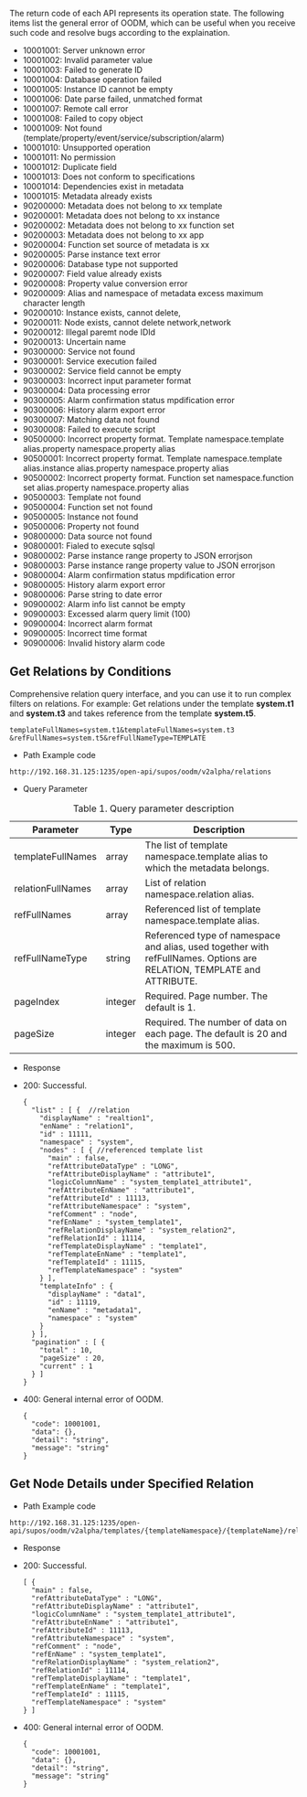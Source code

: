 The return code of each API represents its operation state. The following items list the general error of OODM, which can be useful when you receive such code and resolve bugs according to the explaination.
<ul>
<li>10001001: Server unknown error</li>
<li>10001002: Invalid parameter value</li>
<li>10001003: Failed to generate ID</li>
<li>10001004: Database operation failed</li>
<li>10001005: Instance ID cannot be empty</li>
<li>10001006: Date parse failed, unmatched format</li>
<li>10001007: Remote call error</li>
<li>10001008: Failed to copy object</li>
<li>10001009: Not found (template/property/event/service/subscription/alarm)</li>
<li>10001010: Unsupported operation</li>
<li>10001011: No permission</li>
<li>10001012: Duplicate field</li>
<li>10001013: Does not conform to specifications</li>
<li>10001014: Dependencies exist in metadata</li>
<li>10001015: Metadata already exists</li>
<li>90200000: Metadata does not belong to xx template</li>
<li>90200001: Metadata does not belong to xx instance</li>
<li>90200002: Metadata does not belong to xx function set</li>
<li>90200003: Metadata does not belong to xx app</li>
<li>90200004: Function set source of metadata is xx</li>
<li>90200005: Parse instance text error</li>
<li>90200006: Database type not supported</li>
<li>90200007: Field value already exists</li>
<li>90200008: Property value conversion error</li>
<li>90200009: Alias and namespace of metadata excess maximum character length</li>
<li>90200010: Instance exists, cannot delete,</li>
<li>90200011: Node exists, cannot delete network,network</li>
<li>90200012: Illegal paremt node IDId</li>
<li>90200013: Uncertain name</li>
<li>90300000: Service not found</li>
<li>90300001: Service execution failed</li>
<li>90300002: Service field cannot be empty</li>
<li>90300003: Incorrect input parameter format</li>
<li>90300004: Data processing error</li>
<li>90300005: Alarm confirmation status mpdification error</li>
<li>90300006: History alarm export error</li>
<li>90300007: Matching data not found</li>
<li>90300008: Failed to execute script</li>
<li>90500000: Incorrect property format. Template namespace.template alias.property namespace.property alias</li>
<li>90500001: Incorrect property format. Template namespace.template alias.instance alias.property namespace.property alias</li>
<li>90500002: Incorrect property format. Function set namespace.function set alias.property namespace.property alias</li>
<li>90500003: Template not found</li>
<li>90500004: Function set not found</li>
<li>90500005: Instance not found</li>
<li>90500006: Property not found</li>
<li>90800000: Data source not found</li>
<li>90800001: Fialed to execute sqlsql</li>
<li>90800002: Parse instance range property to JSON errorjson</li>
<li>90800003: Parse instance range property value to JSON errorjson</li>
<li>90800004: Alarm confirmation status mpdification error</li>
<li>90800005: History alarm export error</li>
<li>90800006: Parse string to date error</li>
<li>90900002: Alarm info list cannot be empty</li>
<li>90900003: Excessed alarm query limit (100)</li>
<li>90900004: Incorrect alarm format</li>
<li>90900005: Incorrect time format</li>
<li>90900006: Invalid history alarm code</li>
</ul>

## Get Relations by Conditions

Comprehensive relation query interface, and you can use it to run complex filters on relations.
For example: Get relations under the template **system.t1** and **system.t3** and takes reference from the template **system.t5**.
```
templateFullNames=system.t1&templateFullNames=system.t3
&refFullNames=system.t5&refFullNameType=TEMPLATE
```

- Path Example code
```
http://192.168.31.125:1235/open-api/supos/oodm/v2alpha/relations
```
- Query Parameter

<table>
<caption>Table 1. Query parameter description</caption>
                <colgroup>
                  <col style={{ width: "25%" }} />
                  <col style={{ width: "25%" }} />
                  <col style={{ width: "50%" }} />
                </colgroup>
                <thead>
                  <tr>
                    <th>Parameter</th>
                    <th>Type</th>
                    <th>Description</th>
                  </tr>
                </thead>
                <tbody>
                <tr>
                    <td>templateFullNames</td>
                    <td>array</td>
                    <td>The list of template namespace.template alias to which the metadata belongs.</td>
                    </tr>
                    <tr>
                    <td>relationFullNames</td>
                    <td>array</td>
                    <td>List of relation namespace.relation alias.</td>
                    </tr>
                    <tr>
                    <td>refFullNames</td>
                    <td>array</td>
                    <td>Referenced list of template namespace.template alias.</td>
                    </tr>
                    <tr>
                    <td>refFullNameType</td>
                    <td>string</td>
                    <td>Referenced type of namespace and alias, used together with refFullNames. Options are RELATION, TEMPLATE and ATTRIBUTE.</td>
                    </tr>
                    <tr>
                    <td>pageIndex</td>
                    <td>integer</td>
                    <td>Required. Page number. The default is 1.</td>
                    </tr>
                    <tr>
                    <td>pageSize</td>
                    <td>integer</td>
                    <td>Required. The number of data on each page. The default is 20 and the maximum is 500.</td>
                    </tr>
                    </tbody>
                    </table>


- Response
<ul>
<li>200: Successful.

```
{
  "list" : [ {  //relation
    "displayName" : "realtion1",
    "enName" : "relation1",
    "id" : 11111,
    "namespace" : "system",
    "nodes" : [ { //referenced template list
      "main" : false,
      "refAttributeDataType" : "LONG",
      "refAttributeDisplayName" : "attribute1",
      "logicColumnName" : "system_template1_attribute1",
      "refAttributeEnName" : "attribute1",
      "refAttributeId" : 11113,
      "refAttributeNamespace" : "system",
      "refComment" : "node",
      "refEnName" : "system_template1",
      "refRelationDisplayName" : "system_relation2",
      "refRelationId" : 11114,
      "refTemplateDisplayName" : "template1",
      "refTemplateEnName" : "template1",
      "refTemplateId" : 11115,
      "refTemplateNamespace" : "system"
    } ],
    "templateInfo" : {
      "displayName" : "data1",
      "id" : 11119,
      "enName" : "metadata1",
      "namespace" : "system"
    }
  } ],
  "pagination" : [ {
    "total" : 10,
    "pageSize" : 20,
    "current" : 1
  } ]
}
```

</li>
<li>400: General internal error of OODM.

```
{
  "code": 10001001,
  "data": {},
  "detail": "string",
  "message": "string"
}
```

</li>
</ul>

## Get Node Details under Specified Relation

- Path Example code
```
http://192.168.31.125:1235/open-api/supos/oodm/v2alpha/templates/{templateNamespace}/{templateName}/relations/{relationNamespace}/{relationName}/relationNodes
```

- Response
<ul>
<li>200: Successful.

```
[ {
  "main" : false,
  "refAttributeDataType" : "LONG",
  "refAttributeDisplayName" : "attribute1",
  "logicColumnName" : "system_template1_attribute1",
  "refAttributeEnName" : "attribute1",
  "refAttributeId" : 11113,
  "refAttributeNamespace" : "system",
  "refComment" : "node",
  "refEnName" : "system_template1",
  "refRelationDisplayName" : "system_relation2",
  "refRelationId" : 11114,
  "refTemplateDisplayName" : "template1",
  "refTemplateEnName" : "template1",
  "refTemplateId" : 11115,
  "refTemplateNamespace" : "system"
} ]
```

</li>
<li>400: General internal error of OODM.

```
{
  "code": 10001001,
  "data": {},
  "detail": "string",
  "message": "string"
}
```

</li>
</ul>